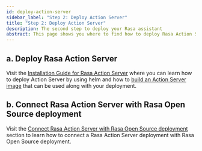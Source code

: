 ```yaml
---
id: deploy-action-server
sidebar_label: "Step 2: Deploy Action Server"
title: "Step 2: Deploy Action Server"
description: The second step to deploy your Rasa assistant
abstract: This page shows you where to find how to deploy Rasa Action Server and how to build a custom Docker image.
---
```

<!-- this file is version specific, do not use `@site/...` syntax -->

## a. Deploy Rasa Action Server

Visit the [Installation Guide for Rasa Action Server](https://rasa.com/docs/action-server/deploy-action-server#a-installation) where you can learn how to deploy Action Server by using helm and how to [build an Action Server image](https://rasa.com/docs/action-server/deploy-action-server#building-an-action-server-image) that can be used along with your deployment.

## b.  Connect Rasa Action Server with Rasa Open Source deployment

Visit the [Connect Rasa Action Server with Rasa Open Source deployment](https://rasa.com/docs/action-server/deploy-action-server#b-connect-rasa-action-server-with-rasa-open-source-deployment) section to learn how to connect a Rasa Action Server deployment with Rasa Open Source deployment.
